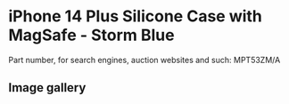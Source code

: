 
# iPhone 14 Plus Silicone Case with MagSafe - Storm Blue

Part number, for search engines, auction websites and such: MPT53ZM/A

## Image gallery

<div style={{ width: "768px" }}>
  <GalleryComponent
    images={[
      {
        original: "/everysource/MPT53.png",
        thumbnail: "/everypreview/MPT53.png",
      },
      {
        original: "/everysource/MPT53_AV1.png",
        thumbnail: "/everypreview/MPT53_AV1.png",
      },
      {
        original: "/everysource/MPT53_AV2.png",
        thumbnail: "/everypreview/MPT53_AV2.png",
      },
      {
        original: "/everysource/MPT53_AV3.png",
        thumbnail: "/everypreview/MPT53_AV3.png",
      },
      {
        original: "/everysource/MPT53_AV4.png",
        thumbnail: "/everypreview/MPT53_AV4.png",
      },
      {
        original: "/everysource/MPT53_AV5.png",
        thumbnail: "/everypreview/MPT53_AV5.png",
      }
    ]}
  />
</div>